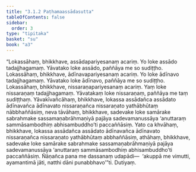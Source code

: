 ```yaml
---
title: "3.1.2 Paṭhamaassādasutta"
tableOfContents: false
sidebar:
  order: 3
type: "tipitaka"
basket: "su"
book: "a3"
---
```



<DynamicBreadcrumb />

<Division number="105" book="a3">

<Paragraph number="874" book="a3">
“Lokassāhaṃ, bhikkhave, assādapariyesanaṃ acariṃ. Yo loke assādo tadajjhagamaṃ. Yāvatako loke assādo, paññāya me so sudiṭṭho. Lokassāhaṃ, bhikkhave, ādīnavapariyesanaṃ acariṃ. Yo loke ādīnavo tadajjhagamaṃ. Yāvatako loke ādīnavo, paññāya me so sudiṭṭho. Lokassāhaṃ, bhikkhave, nissaraṇapariyesanaṃ acariṃ. Yaṃ loke nissaraṇaṃ tadajjhagamaṃ. Yāvatakaṃ loke nissaraṇaṃ, paññāya me taṃ sudiṭṭhaṃ. Yāvakīvañcāhaṃ, bhikkhave, lokassa assādañca assādato ādīnavañca ādīnavato nissaraṇañca nissaraṇato yathābhūtaṃ nābbhaññāsiṃ, neva tāvāhaṃ, bhikkhave, sadevake loke samārake sabrahmake sassamaṇabrāhmaṇiyā pajāya sadevamanussāya ‘anuttaraṃ sammāsambodhiṃ abhisambuddho’ti paccaññāsiṃ. Yato ca khvāhaṃ, bhikkhave, lokassa assādañca assādato ādīnavañca ādīnavato nissaraṇañca nissaraṇato yathābhūtaṃ abbhaññāsiṃ, athāhaṃ, bhikkhave, sadevake loke samārake sabrahmake sassamaṇabrāhmaṇiyā pajāya sadevamanussāya ‘anuttaraṃ sammāsambodhiṃ abhisambuddho’ti paccaññāsiṃ. Ñāṇañca pana me dassanaṃ udapādi—  ‘akuppā me vimutti, ayamantimā jāti, natthi dāni punabbhavo’”ti.

</Paragraph>
</Division>

<Paragraph number="875" type="center" book="a3">
Dutiyaṃ.
</Paragraph>